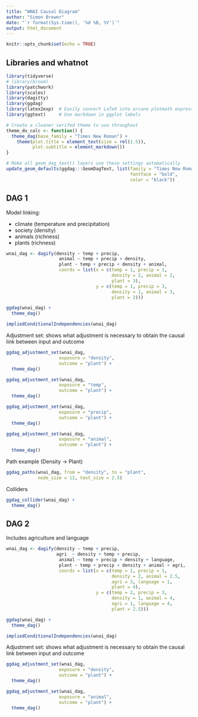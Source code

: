 ```yaml
---
title: "WNAI Causal Diagram"
author: "Simon Brewer"
date: "`r format(Sys.time(), '%d %B, %Y')`"
output: html_document
---
```


```r
knitr::opts_chunk$set(echo = TRUE)
```

## Libraries and whatnot

```r
library(tidyverse)
# library(broom)
library(patchwork)
library(scales)
library(dagitty)
library(ggdag)
library(latex2exp)  # Easily convert LaTeX into arcane plotmath expressions
library(ggtext)     # Use markdown in ggplot labels

# Create a cleaner serifed theme to use throughout
theme_do_calc <- function() {
  theme_dag(base_family = "Times New Roman") +
    theme(plot.title = element_text(size = rel(1.5)),
          plot.subtitle = element_markdown())
}

# Make all geom_dag_text() layers use these settings automatically
update_geom_defaults(ggdag:::GeomDagText, list(family = "Times New Roman", 
                                               fontface = "bold",
                                               color = "black"))
```

## DAG 1

Model linking:

- climate (temperature and precipitation)
- society (density)
- animals (richness)
- plants (richness)


```r
wnai_dag <- dagify(density ~ temp + precip,
                    animal ~ temp + precip + density,
                    plant ~ temp + precip + density + animal,
                    coords = list(x = c(temp = 1, precip = 1, 
                                        density = 2, animal = 2,
                                        plant = 3),
                                  y = c(temp = 1, precip = 3, 
                                        density = 1, animal = 3,
                                        plant = 2)))

ggdag(wnai_dag) +
  theme_dag()
```

```r
impliedConditionalIndependencies(wnai_dag)
```

Adjustment set: shows what adjustment is necessary to obtain the causal link between input and outcome

```r
ggdag_adjustment_set(wnai_dag,
                    exposure = "density",
                    outcome = "plant") +
  theme_dag()
```

```r
ggdag_adjustment_set(wnai_dag,
                    exposure = "temp",
                    outcome = "plant") +
  theme_dag()
```

```r
ggdag_adjustment_set(wnai_dag,
                    exposure = "precip",
                    outcome = "plant") +
  theme_dag()
```

```r
ggdag_adjustment_set(wnai_dag,
                    exposure = "animal",
                    outcome = "plant") +
  theme_dag()
```

Path example (Density -> Plant)

```r
ggdag_paths(wnai_dag, from = "density", to = "plant",
            node_size = 12, text_size = 2.5)
```

Colliders

```r
ggdag_collider(wnai_dag) +
  theme_dag()
```

## DAG 2 

Includes agriculture and language

```r
wnai_dag <- dagify(density ~ temp + precip,
                   agri  ~ density + temp + precip,
                    animal ~ temp + precip + density + language,
                    plant ~ temp + precip + density + animal + agri,
                    coords = list(x = c(temp = 1, precip = 1, 
                                        density = 2, animal = 2.5,
                                        agri = 3, language = 1,
                                        plant = 4),
                                  y = c(temp = 2, precip = 3, 
                                        density = 1, animal = 4,
                                        agri = 1, language = 4,
                                        plant = 2.5)))

ggdag(wnai_dag) +
  theme_dag()
```

```r
impliedConditionalIndependencies(wnai_dag)
```

Adjustment set: shows what adjustment is necessary to obtain the causal link between input and outcome

```r
ggdag_adjustment_set(wnai_dag,
                    exposure = "density",
                    outcome = "plant") +
  theme_dag()
```

```r
ggdag_adjustment_set(wnai_dag,
                    exposure = "animal",
                    outcome = "plant") +
  theme_dag()
```

